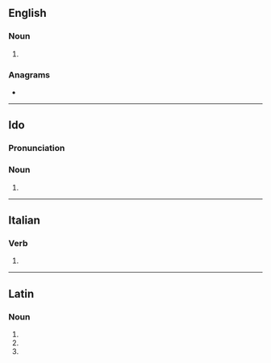 ==English==

===Noun===
{{head|en|noun form}}

# {{plural of|en|silurus}}

===Anagrams===
* {{anagrams|en|a=iilrsu|surili}}

----

==Ido==

===Pronunciation===
{{io-IPA}}

===Noun===
{{head|io|noun form}}

# {{plural of|io|siluro}}

----

==Italian==

===Verb===
{{head|it|verb form}}

# {{inflection of|it|silurare||2|s|pres|indc|;|1//2//3|s|pres|subj|;|3|s|impr}}

----

==Latin==

===Noun===
{{la-noun-form|silūrī}}

# {{inflection of|la|silūrus||nom|p}}
# {{inflection of|la|silūrus||gen|s}}
# {{inflection of|la|silūrus||voc|p}}